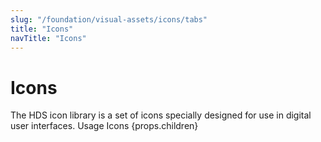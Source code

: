 ```yaml
---
slug: "/foundation/visual-assets/icons/tabs"
title: "Icons"
navTitle: "Icons"
---
```



# Icons

<LeadParagraph>
  The HDS icon library is a set of icons specially designed for use in digital user interfaces.
</LeadParagraph>

<PageTabs pageContext={props.pageContext}>
  <PageTabs.TabList>
    <PageTabs.Tab href="/">Usage</PageTabs.Tab>
    <PageTabs.Tab href="/list">Icons</PageTabs.Tab>
  </PageTabs.TabList>
  <PageTabs.TabPanel>{props.children}</PageTabs.TabPanel>
</PageTabs>
